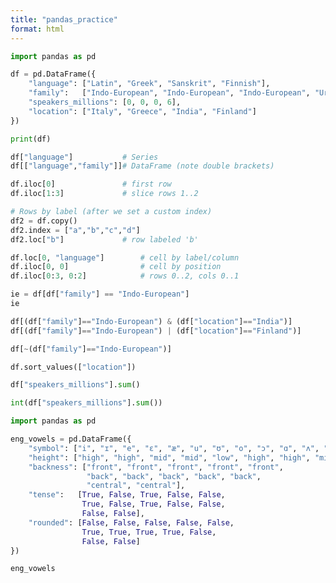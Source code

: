 ```yaml
---
title: "pandas_practice"
format: html
---
```


```python
import pandas as pd

df = pd.DataFrame({
    "language": ["Latin", "Greek", "Sanskrit", "Finnish"],
    "family":   ["Indo-European", "Indo-European", "Indo-European", "Uralic"],
    "speakers_millions": [0, 0, 0, 6],
    "location": ["Italy", "Greece", "India", "Finland"]
})

print(df)
```

```python
df["language"]           # Series
df[["language","family"]]# DataFrame (note double brackets)
```

```python
df.iloc[0]               # first row
df.iloc[1:3]             # slice rows 1..2
```

```python
# Rows by label (after we set a custom index)
df2 = df.copy()
df2.index = ["a","b","c","d"]
df2.loc["b"]             # row labeled 'b'
```

```python
df.loc[0, "language"]        # cell by label/column
df.iloc[0, 0]                # cell by position
df.iloc[0:3, 0:2]            # rows 0..2, cols 0..1
```

```python
ie = df[df["family"] == "Indo-European"]
ie
```

```python
df[(df["family"]=="Indo-European") & (df["location"]=="India")]
df[(df["family"]=="Indo-European") | (df["location"]=="Finland")]
```

```python
df[~(df["family"]=="Indo-European")]
```

```python
df.sort_values(["location"])
```

```python
df["speakers_millions"].sum()
```

``` python
int(df["speakers_millions"].sum())
```

```python
import pandas as pd

eng_vowels = pd.DataFrame({
    "symbol": ["i", "ɪ", "e", "ɛ", "æ", "u", "ʊ", "o", "ɔ", "ɑ", "ʌ", "ə"],
    "height": ["high", "high", "mid", "mid", "low", "high", "high", "mid", "mid", "low", "mid", "mid"],
    "backness": ["front", "front", "front", "front", "front",
                 "back", "back", "back", "back", "back",
                 "central", "central"],
    "tense":   [True, False, True, False, False,
                True, False, True, False, False,
                False, False],
    "rounded": [False, False, False, False, False,
                True, True, True, True, False,
                False, False]
})

eng_vowels

```
